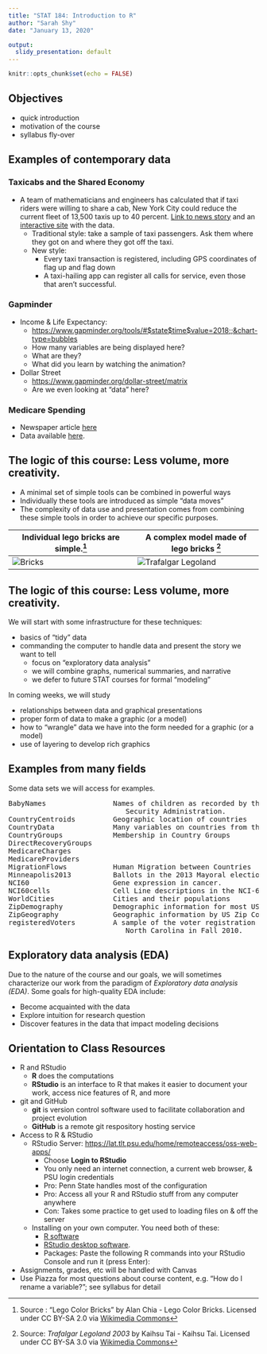 ```yaml
---
title: "STAT 184: Introduction to R"
author: "Sarah Shy"
date: "January 13, 2020"

output: 
  slidy_presentation: default
---
```


```r
knitr::opts_chunk$set(echo = FALSE)
```

## Objectives 

- quick introduction
- motivation of the course
- syllabus fly-over



## Examples of contemporary data

### Taxicabs and the Shared Economy

- A team of mathematicians and engineers has calculated that if taxi riders were willing to share a cab, New York City could reduce the current fleet of 13,500 taxis up to 40 percent. [Link to news story](http://www.nytimes.com/2014/09/02/science/sharing-taxis-nyc-mathematics.html) and an [interactive site](http://www.hubcab.org/) with the data.
    - Traditional style: take a sample of taxi passengers.  Ask them where they got on and where they got off the taxi.
    - New style: 
        - Every taxi transaction is registered, including GPS coordinates of flag up and flag down
        - A taxi-hailing app can register all calls for service, even those that aren't successful.


### Gapminder

- Income & Life Expectancy:  
    - <https://www.gapminder.org/tools/#$state$time$value=2018;;&chart-type=bubbles>  
    - How many variables are being displayed here?
    - What are they?
    - What did you learn by watching the animation?
- Dollar Street 
    - <https://www.gapminder.org/dollar-street/matrix>
    - Are we even looking at "data" here?


### Medicare Spending

- Newspaper article [here](http://www.nytimes.com/2013/05/08/business/hospital-billing-varies-wildly-us-data-shows.html)
- Data available [here](http://www.cms.gov/Research-Statistics-Data-and-Systems/Statistics-Trends-and-Reports/Medicare-Provider-Charge-Data/index.html).


## The logic of this course: Less volume, more creativity.

- A minimal set of simple tools can be combined in powerful ways
- Individually these tools are introduced as simple "data moves" 
- The complexity of data use and presentation comes from combining these simple tools in order to achieve our specific purposes.

Individual lego bricks are simple.^[Source : "Lego Color Bricks" by Alan Chia - Lego Color Bricks. Licensed under CC BY-SA 2.0 via [Wikimedia Commons](http://commons.wikimedia.org/wiki/File:Lego_Color_Bricks.jpg#mediaviewer/File:Lego_Color_Bricks.jpg)]  | A complex model made of lego bricks ^[Source: *Trafalgar Legoland 2003* by Kaihsu Tai - Kaihsu Tai. Licensed under CC BY-SA 3.0 via [Wikimedia Commons](http://commons.wikimedia.org/wiki/File:Trafalgar_Legoland_2003.jpg#mediaviewer/File:Trafalgar_Legoland_2003.jpg)]|
----------------------------- | -----------------------------  |
![Bricks](Lego_Color_Bricks.jpg)| ![Trafalgar Legoland](Trafalgar_Legoland_2003.jpg) |



## The logic of this course: Less volume, more creativity.

We will start with some infrastructure for these techniques:

- basics of "tidy" data
- commanding the computer to handle data and present the story we want to tell
    - focus on "exploratory data analysis"
    - we will combine graphs, numerical summaries, and narrative
    - we defer to future STAT courses for formal "modeling"

In coming weeks, we will study

- relationships between data and graphical presentations
- proper form of data to make a graphic (or a model) 
- how to "wrangle" data we have into the form needed for a graphic (or a model)
- use of layering to develop rich graphics 



## Examples from many fields

Some data sets we will access for examples.

<pre>
BabyNames                Names of children as recorded by the US Social
                            Security Administration.
CountryCentroids         Geographic location of countries
CountryData              Many variables on countries from the 2014 CIA factbook.
CountryGroups            Membership in Country Groups
DirectRecoveryGroups     
MedicareCharges          
MedicareProviders        
MigrationFlows           Human Migration between Countries
Minneapolis2013          Ballots in the 2013 Mayoral election in Minneapolis
NCI60                    Gene expression in cancer.
NCI60cells               Cell Line descriptions in the NCI-60 dataset
WorldCities              Cities and their populations
ZipDemography            Demographic information for most US ZIP Codes (Postal Codes)
ZipGeography             Geographic information by US Zip Codes (Postal Codes)
registeredVoters         A sample of the voter registration list for Wake County, 
                            North Carolina in Fall 2010.
</pre>



## Exploratory data analysis (EDA)

Due to the nature of the course and our goals, we will sometimes characterize our work from the paradigm of *Exploratory data analysis (EDA)*.  Some goals for high-quality EDA include:

- Become acquainted with the data 
- Explore intuition for research question 
- Discover features in the data that impact modeling decisions 



## Orientation to Class Resources

- R and RStudio 
    - **R** does the computations
    - **RStudio** is an interface to R that makes it easier to document your work, access nice features of R, and more

- git and GitHub
    - **git** is version control software used to facilitate collaboration and project evolution
    - **GitHub** is a remote git respository hosting service

- Access to R & RStudio
    - RStudio Server: [https://lat.tlt.psu.edu/home/remoteaccess/oss-web-apps/](https://lat.tlt.psu.edu/home/remoteaccess/oss-web-apps/)
        - Choose **Login to RStudio**
        - You only need an internet connection, a current web browser, & PSU login credentials
        - Pro: Penn State handles most of the configuration
        - Pro: Access all your R and RStudio stuff from any computer anywhere
        - Con: Takes some practice to get used to loading files on & off the server
    - Installing on your own computer.  You need both of these:
        - [R software](http://cran.rstudio.com/)
        - [RStudio desktop software](http://www.rstudio.com/products/rstudio/download/preview/).
        - Packages: Paste the following R commands into your RStudio Console and run it (press Enter):

- Assignments, grades, etc will be handled with Canvas  
- Use Piazza for most questions about course content, e.g. "How do I rename a variable?"; see syllabus for detail




